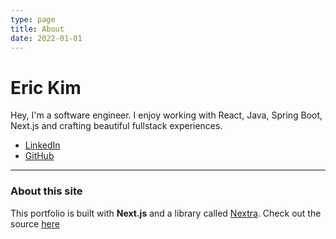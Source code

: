 ```yaml
---
type: page
title: About
date: 2022-01-01
---
```


# Eric Kim

Hey, I'm a software engineer. I enjoy working with React, Java, Spring Boot, Next.js and crafting beautiful fullstack experiences.

- [LinkedIn](https://www.linkedin.com/in/erhkim/)
- [GitHub](https://github.com/erhkim)

---

### About this site

This portfolio is built with **Next.js** and a library called [Nextra](https://nextra.vercel.app/). Check out the source [here](https://github.com/erhkim/portfolio)
